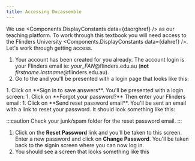 ```yaml
---
title: Accessing Docassemble
---
```


We use <Components.DisplayConstants data={daorghref} /> as our teaching platform. To work
through this textbook you will need access to the Flinders University <Components.DisplayConstants data={dahref} />.
Let's work through getting access.

1. Your account has been created for you already.  The account login is your Flinders email ie: *your_FAN*@flinders.edu.au (**not** *firstname.lastname*@flinders.edu.au).
1. Go to the <DisplayConstants data={dahref} text='Flinders University Docassemble Server' /> and you'll be presented with a login page that looks like this:
<DisplayImage imageURL='/img/textbook/chapter_01/docassemble_home_page.png' />
1. Click on **Sign in to save answers**.  You'll be presented with a login screen:
<DisplayImage imageURL='/img/textbook/chapter_01/docassemble_login_screen.png' />
1. Click on **Forgot your password?** Then enter your Flinders email:
<DisplayImage imageURL='/img/textbook/chapter_01/docassemble_forgot_password_mailer.png' />
1. Click on **Send reset password email**.  You'll be sent an email with a link to reset your password.  It should look something like this:
  <DisplayImage imageURL='/img/textbook/chapter_01/password_reset_email.png' />

  :::caution
  Check your junk/spam folder for the reset password email.
  :::
1. Click on the **Reset Password** link and you'll be taken to this screen.  Enter a new password and click on **Change Password**.  You'll be taken back to the signin screen where you can now log in.
1. You should see a screen that looks something like this
<DisplayImage imageURL='/img/textbook/chapter_01/docassemble_after_signin_screen.png' />
